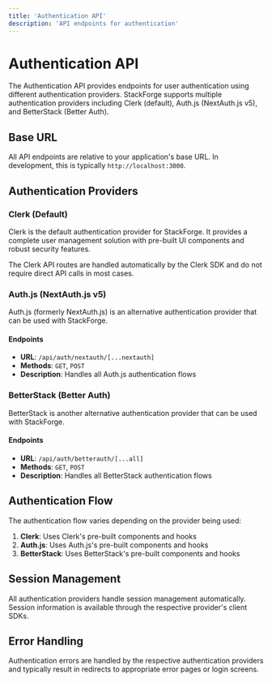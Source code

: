 ```yaml
---
title: 'Authentication API'
description: 'API endpoints for authentication'
---
```


# Authentication API

The Authentication API provides endpoints for user authentication using different authentication providers. StackForge supports multiple authentication providers including Clerk (default), Auth.js (NextAuth.js v5), and BetterStack (Better Auth).

## Base URL

All API endpoints are relative to your application's base URL. In development, this is typically `http://localhost:3000`.

## Authentication Providers

### Clerk (Default)

Clerk is the default authentication provider for StackForge. It provides a complete user management solution with pre-built UI components and robust security features.

The Clerk API routes are handled automatically by the Clerk SDK and do not require direct API calls in most cases.

### Auth.js (NextAuth.js v5)

Auth.js (formerly NextAuth.js) is an alternative authentication provider that can be used with StackForge.

#### Endpoints

- **URL**: `/api/auth/nextauth/[...nextauth]`
- **Methods**: `GET`, `POST`
- **Description**: Handles all Auth.js authentication flows

### BetterStack (Better Auth)

BetterStack is another alternative authentication provider that can be used with StackForge.

#### Endpoints

- **URL**: `/api/auth/betterauth/[...all]`
- **Methods**: `GET`, `POST`
- **Description**: Handles all BetterStack authentication flows

## Authentication Flow

The authentication flow varies depending on the provider being used:

1. **Clerk**: Uses Clerk's pre-built components and hooks
2. **Auth.js**: Uses Auth.js's pre-built components and hooks
3. **BetterStack**: Uses BetterStack's pre-built components and hooks

## Session Management

All authentication providers handle session management automatically. Session information is available through the respective provider's client SDKs.

## Error Handling

Authentication errors are handled by the respective authentication providers and typically result in redirects to appropriate error pages or login screens.
